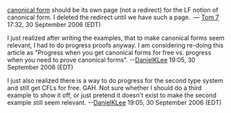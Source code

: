 [[canonical form]] should be its own page (not a redirect) for the LF notion of canonical form. I deleted the redirect until we have such a page. &nbsp;&mdash;&nbsp;[[User:Tom7|Tom 7]] 17:32, 30 September 2006 (EDT)


I just realized after writing the examples, that to make canonical forms seem relevant, I had to do progress proofs anyway. I am considering re-doing this article as "Progress when you get canonical forms for free vs. progress when you need to prove canonical forms". --[[User:DanielKLee|DanielKLee]] 19:05, 30 September 2006 (EDT)

I just also realized there is a way to do progress for the second type system and still get CFLs for free. GAH. Not sure whether I should do a third example to show it off, or just pretend it doesn't exist to make the second example still seem relevant. --[[User:DanielKLee|DanielKLee]] 19:05, 30 September 2006 (EDT)
